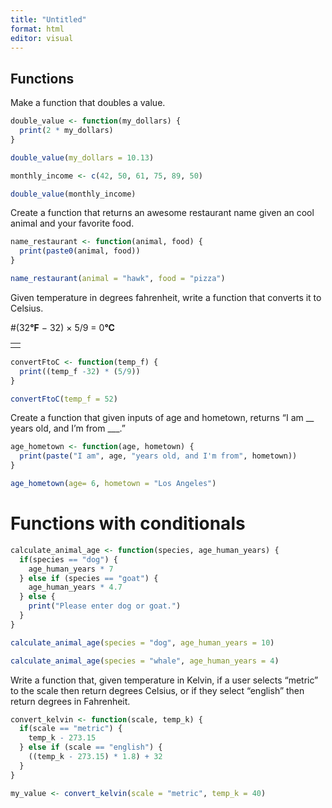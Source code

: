 ```yaml
---
title: "Untitled"
format: html
editor: visual
---
```


## Functions

Make a function that doubles a value.

```r
double_value <- function(my_dollars) {
  print(2 * my_dollars)
}
```

```r
double_value(my_dollars = 10.13)
```

```r
monthly_income <- c(42, 50, 61, 75, 89, 50)

double_value(monthly_income)
```

Create a function that returns an awesome restaurant name given an cool animal and your favorite food.

```r
name_restaurant <- function(animal, food) {
  print(paste0(animal, food))
}

name_restaurant(animal = "hawk", food = "pizza")
```

Given temperature in degrees fahrenheit, write a function that converts it to Celsius.

#(32**°F** − 32) × 5/9 = 0**°C**

|     |
|-----|
|     |

```r

convertFtoC <- function(temp_f) {
  print((temp_f -32) * (5/9))
}
```

```r
convertFtoC(temp_f = 52)
```

Create a function that given inputs of age and hometown, returns "I am \_\_ years old, and I'm from \_\_\_."

```r
age_hometown <- function(age, hometown) {
  print(paste("I am", age, "years old, and I'm from", hometown))
}

age_hometown(age= 6, hometown = "Los Angeles")
```

# Functions with conditionals

```r
calculate_animal_age <- function(species, age_human_years) {
  if(species == "dog") {
    age_human_years * 7
  } else if (species == "goat") {
    age_human_years * 4.7
  } else {
    print("Please enter dog or goat.")
  }
}
```

```r
calculate_animal_age(species = "dog", age_human_years = 10)

calculate_animal_age(species = "whale", age_human_years = 4)
```

Write a function that, given temperature in Kelvin, if a user selects "metric" to the scale then return degrees Celsius, or if they select "english" then return degrees in Fahrenheit.

```r
convert_kelvin <- function(scale, temp_k) {
  if(scale == "metric") {
    temp_k - 273.15
  } else if (scale == "english") {
    ((temp_k - 273.15) * 1.8) + 32
  }
}
```

```r
my_value <- convert_kelvin(scale = "metric", temp_k = 40)
```
